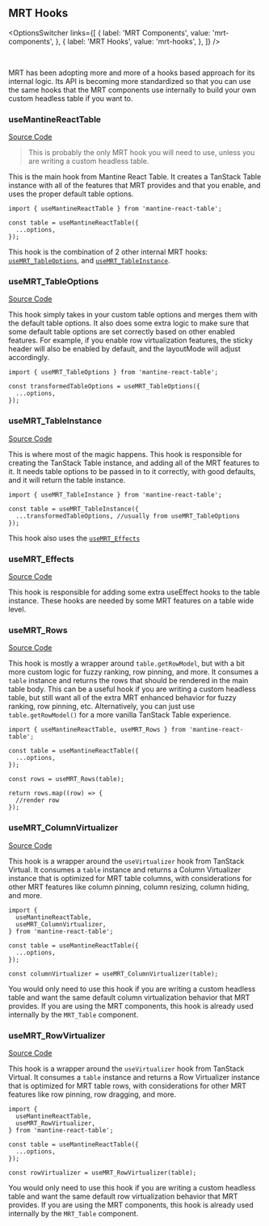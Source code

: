 
<Head>
  <title>{'MRT Hooks - Mantine React Table V2 Docs'}</title>
  <meta name="description" content="All the MRT hooks that can be used" />
  <meta property="og:title" content="Mantine React Table Table Components" />
  <meta
    property="og:description"
    content="All the internal MRT hooks that can be used"
  />
</Head>

## MRT Hooks

<OptionsSwitcher
  links={[
    {
      label: 'MRT Components',
      value: 'mrt-components',
    },
    {
      label: 'MRT Hooks',
      value: 'mrt-hooks',
    },
  ]}
/>

<br />

MRT has been adopting more and more of a hooks based approach for its internal logic. Its API is becoming more standardized so that you can use the same hooks that the MRT components use internally to build your own custom headless table if you want to.

### useMantineReactTable

[Source Code](https://github.com/KevinVandy/mantine-react-table/blob/v2/packages/mantine-react-table/src/hooks/useMantineReactTable.ts)

> This is probably the only MRT hook you will need to use, unless you are writing a custom headless table.

This is the main hook from Mantine React Table. It creates a TanStack Table instance with all of the features that MRT provides and that you enable, and uses the proper default table options.

```tsx
import { useMantineReactTable } from 'mantine-react-table';

const table = useMantineReactTable({
  ...options,
});
```

This hook is the combination of 2 other internal MRT hooks: [`useMRT_TableOptions`](#usemrt_tableoptions), and [`useMRT_TableInstance`](#usemrt_tableinstance).

### useMRT_TableOptions

[Source Code](https://github.com/KevinVandy/mantine-react-table/blob/v2/packages/mantine-react-table/src/hooks/useMRT_TableOptions.ts)

This hook simply takes in your custom table options and merges them with the default table options. It also does some extra logic to make sure that some default table options are set correctly based on other enabled features. For example, if you enable row virtualization features, the sticky header will also be enabled by default, and the layoutMode will adjust accordingly.

```tsx
import { useMRT_TableOptions } from 'mantine-react-table';

const transformedTableOptions = useMRT_TableOptions({
  ...options,
});
```

### useMRT_TableInstance

[Source Code](https://github.com/KevinVandy/mantine-react-table/blob/v2/packages/mantine-react-table/src/hooks/useMRT_TableInstance.ts)

This is where most of the magic happens. This hook is responsible for creating the TanStack Table instance, and adding all of the MRT features to it. It needs table options to be passed in to it correctly, with good defaults, and it will return the table instance.

```tsx
import { useMRT_TableInstance } from 'mantine-react-table';

const table = useMRT_TableInstance({
  ...transformedTableOptions, //usually from useMRT_TableOptions
});
```

This hook also uses the [`useMRT_Effects`](#usemrt_effects)

### useMRT_Effects

[Source Code](https://github.com/KevinVandy/mantine-react-table/blob/v2/packages/mantine-react-table/src/hooks/useMRT_Effects.ts)

This hook is responsible for adding some extra useEffect hooks to the table instance. These hooks are needed by some MRT features on a table wide level.

### useMRT_Rows

[Source Code](https://github.com/KevinVandy/mantine-react-table/blob/v2/packages/mantine-react-table/src/hooks/useMRT_Rows.ts)

This hook is mostly a wrapper around `table.getRowModel`, but with a bit more custom logic for fuzzy ranking, row pinning, and more. It consumes a `table` instance and returns the rows that should be rendered in the main table body. This can be a useful hook if you are writing a custom headless table, but still want all of the extra MRT enhanced behavior for fuzzy ranking, row pinning, etc. Alternatively, you can just use `table.getRowModel()` for a more vanilla TanStack Table experience.

```tsx
import { useMantineReactTable, useMRT_Rows } from 'mantine-react-table';

const table = useMantineReactTable({
  ...options,
});

const rows = useMRT_Rows(table);

return rows.map((row) => {
  //render row
});
```

### useMRT_ColumnVirtualizer

[Source Code](https://github.com/KevinVandy/mantine-react-table/blob/v2/packages/mantine-react-table/src/hooks/useMRT_ColumnVirtualizer.ts)

This hook is a wrapper around the `useVirtualizer` hook from TanStack Virtual. It consumes a `table` instance and returns a Column Virtualizer instance that is optimized for MRT table columns, with considerations for other MRT features like column pinning, column resizing, column hiding, and more.

```tsx
import {
  useMantineReactTable,
  useMRT_ColumnVirtualizer,
} from 'mantine-react-table';

const table = useMantineReactTable({
  ...options,
});

const columnVirtualizer = useMRT_ColumnVirtualizer(table);
```

You would only need to use this hook if you are writing a custom headless table and want the same default column virtualization behavior that MRT provides. If you are using the MRT components, this hook is already used internally by the `MRT_Table` component.

### useMRT_RowVirtualizer

[Source Code](https://github.com/KevinVandy/mantine-react-table/blob/v2/packages/mantine-react-table/src/hooks/useMRT_RowVirtualizer.ts)

This hook is a wrapper around the `useVirtualizer` hook from TanStack Virtual. It consumes a `table` instance and returns a Row Virtualizer instance that is optimized for MRT table rows, with considerations for other MRT features like row pinning, row dragging, and more.

```tsx
import {
  useMantineReactTable,
  useMRT_RowVirtualizer,
} from 'mantine-react-table';

const table = useMantineReactTable({
  ...options,
});

const rowVirtualizer = useMRT_RowVirtualizer(table);
```

You would only need to use this hook if you are writing a custom headless table and want the same default row virtualization behavior that MRT provides. If you are using the MRT components, this hook is already used internally by the `MRT_Table` component.
